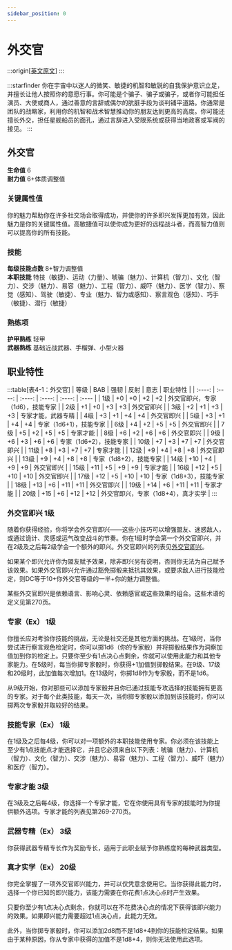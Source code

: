 ```yaml
---
sidebar_position: 0
---
```


# 外交官

:::origin[[英文原文](https://www.aonsrd.com/Classes.aspx?ItemName=Envoy)]
:::

:::starfinder
你在宇宙中以迷人的微笑、敏捷的机智和敏锐的自我保护意识立足，并擅长让他人按照你的意愿行事。你可能是个骗子、骗子或骗子，或者你可能担任演员、大使或商人，通过善意的言辞或偶尔的肮脏手段为谈判铺平道路。你通常是团队的战略家，利用你的机智和战术智慧推动你的朋友达到更高的高度。你可能还擅长外交，担任星舰船员的面孔，通过言辞进入受限系统或获得当地政客或军阀的接见。
:::

## 外交官

**生命值** 6  
**耐力值** 6+体质调整值

### 关键属性值

你的魅力帮助你在许多社交场合取得成功，并使你的许多即兴发挥更加有效，因此魅力是你的关键属性值。高敏捷值可以使你成为更好的远程战斗者，而高智力值则可以提高你的所有技能。

### 技能

**每级技能点数** 8+智力调整值  
**本职技能** 特技（敏捷）、运动（力量）、唬骗（魅力）、计算机（智力）、文化（智力）、交涉（魅力）、易容（魅力）、工程（智力）、威吓（魅力）、医学（智力）、察觉（感知）、驾驶（敏捷）、专业（魅力、智力或感知）、察言观色（感知）、巧手（敏捷）、潜行（敏捷）

### 熟练项

**护甲熟练** 轻甲  
**武器熟练** 基础近战武器、手榴弹、小型火器

## 职业特性

:::table[表4-1：外交官]
| 等级 | BAB | 强韧 | 反射 | 意志 | 职业特性 |
| :----: | :----: | :----: | :----: | :----: | :---- |
| 1级 | +0 | +0 | +2 | +2 | 外交官即兴，专家（1d6），技能专家 |
| 2级 | +1 | +0 | +3 | +3 | 外交官即兴 |
| 3级 | +2 | +1 | +3 | +3 | 专家才能，武器专精 |
| 4级 | +3 | +1 | +4 | +4 | 外交官即兴 |
| 5级 | +3 | +1 | +4 | +4 | 专家（1d6+1），技能专家 |
| 6级 | +4 | +2 | +5 | +5 | 外交官即兴 |
| 7级 | +5 | +2 | +5 | +5 | 专家才能 |
| 8级 | +6 | +2 | +6 | +6 | 外交官即兴 |
| 9级 | +6 | +3 | +6 | +6 | 专家（1d6+2），技能专家 |
| 10级 | +7 | +3 | +7 | +7 | 外交官即兴 |
| 11级 | +8 | +3 | +7 | +7 | 专家才能 |
| 12级 | +9 | +4 | +8 | +8 | 外交官即兴 |
| 13级 | +9 | +4 | +8 | +8 | 专家（1d8+2），技能专家 |
| 14级 | +10 | +4 | +9 | +9 | 外交官即兴 |
| 15级 | +11 | +5 | +9 | +9 | 专家才能 |
| 16级 | +12 | +5 | +10 | +10 | 外交官即兴 |
| 17级 | +12 | +5 | +10 | +10 | 专家（1d8+3），技能专家 |
| 18级 | +13 | +6 | +11 | +11 | 外交官即兴 |
| 19级 | +14 | +6 | +11 | +11 | 专家才能 |
| 20级 | +15 | +6 | +12 | +12 | 外交官即兴，专家（1d8+4），真才实学 |
:::

### 外交官即兴 1级

随着你获得经验，你将学会外交官即兴——这些小技巧可以增强盟友、迷惑敌人，或通过诡计、灵感或运气改变战斗的节奏。你在1级时学会第一个外交官即兴，并在2级及之后每2级学会一个额外的即兴。外交官即兴的列表见[外交官即兴](envoy/envoy%20improvisations)。

如果某个即兴允许你为盟友赋予效果，除非即兴另有说明，否则你无法为自己赋予该效果。如果外交官即兴允许通过豁免掷骰来抵抗其效果，或要求敌人进行技能检定，则DC等于10+你外交官等级的一半+你的魅力调整值。

某些外交官即兴是依赖语言、影响心灵、依赖感官或这些效果的组合。这些术语的定义见第270页。

### 专家（Ex） 1级

你擅长应对考验你技能的挑战，无论是社交还是其他方面的挑战。在1级时，当你尝试进行察言观色检定时，你可以掷1d6（你的专家骰）并将掷骰结果作为洞察加值加到你的检定上。只要你至少有1点决心点剩余，你就可以使用此能力和其他专家能力。在5级时，每当你掷专家骰时，你获得+1加值到掷骰结果。在9级、17级和20级时，此加值每次增加1。在13级时，你掷1d8作为专家骰，而不是1d6。

从9级开始，你对那些可以添加专家骰并且你已通过技能专攻选择的技能拥有更高的专家。对于每个此类技能，每天一次，当你掷专家骰以添加到该技能时，你可以掷两次专家骰并取较好的结果。

### 技能专家（Ex） 1级

在1级及之后每4级，你可以对一项额外的本职技能使用专家。你必须在该技能上至少有1点技能点才能选择它，并且它必须来自以下列表：唬骗（魅力）、计算机（智力）、文化（智力）、交涉（魅力）、易容（魅力）、工程（智力）、威吓（魅力）和医疗（智力）。

### 专家才能 3级

在3级及之后每4级，你选择一个专家才能，它在你使用具有专家的技能时为你提供额外选项。专家才能的列表见第269-270页。

### 武器专精（Ex） 3级

你获得武器专精专长作为奖励专长，适用于此职业赋予你熟练度的每种武器类型。

### 真才实学（Ex） 20级

你完全掌握了一项外交官即兴能力，并可以仅凭意念使用它。当你获得此能力时，选择一个你已知的即兴能力，该能力需要在你花费1点决心点时产生效果。

只要你至少有1点决心点剩余，你就可以在不花费决心点的情况下获得该即兴能力的效果。如果即兴能力需要超过1点决心点，此能力无效。

此外，当你掷专家骰时，你可以添加2d8而不是1d8+4到你的技能检定结果。如果由于某种原因，你从专家中获得的加值不是1d8+4，则你无法使用此选项。